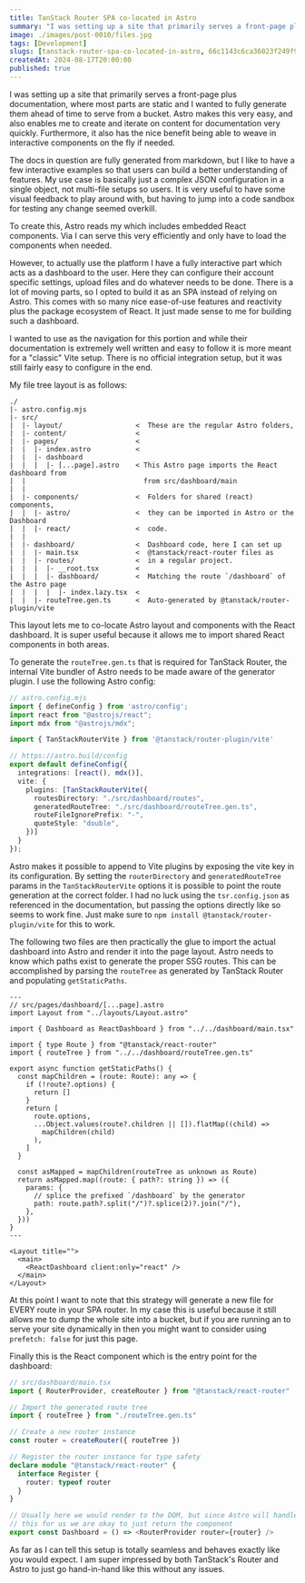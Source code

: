 ```yaml
---
title: TanStack Router SPA co-located in Astro
summary: "I was setting up a site that primarily serves a front-page plus documentation, where most parts are static and I wanted to fully generate them ahead of time to serve from a bucket. Astro makes this very easy, and also enables me to create and iterate"
image: ./images/post-0010/files.jpg
tags: [Development]
slugs: [tanstack-router-spa-co-located-in-astro, 66c1143c6ca36023f249f9ff]
createdAt: 2024-08-17T20:00:00
published: true
---
```



I was setting up a site that primarily serves a front-page plus documentation, where most parts are static and I wanted to fully generate them ahead of time to serve from a bucket. Astro makes this very easy, and also enables me to create and iterate on content for documentation very quickly. Furthermore, it also has the nice benefit being able to weave in interactive components on the fly if needed.

The docs in question are fully generated from markdown, but I like to have a few interactive examples so that users can build a better understanding of features. My use case is basically just a complex JSON configuration in a single object, not multi-file setups so users. It is very useful to have some visual feedback to play around with, but having to jump into a code sandbox for testing any change seemed overkill.

To create this, Astro reads my <Ref text=".mdx templates" href="https://docs.astro.build/en/guides/integrations-guide/mdx/" /> which includes embedded React components. Via <Ref text="Astro Islands" href="https://docs.astro.build/en/concepts/islands/" /> I can serve this very efficiently and only have to load the components when needed.

However, to actually use the platform I have a fully interactive part which acts as a dashboard to the user. Here they can configure their account specific settings, upload files and do whatever needs to be done. There is a lot of moving parts, so I opted to build it as an SPA instead of relying on Astro. This comes with so many nice ease-of-use features and reactivity plus the package ecosystem of React. It just made sense to me for building such a dashboard.

I wanted to use <Ref text="TanStack Router" href="https://tanstack.com/router/latest" /> as the navigation for this portion and while their documentation is extremely well written and easy to follow it is more meant for a "classic" Vite setup. There is no official integration setup, but it was still fairly easy to configure in the end.

My file tree layout is as follows:

```
./
|- astro.config.mjs
|- src/
|  |- layout/                  <  These are the regular Astro folders,
|  |- content/                 <
|  |- pages/                   <
|  |  |- index.astro           <
|  |  |- dashboard
|  |  |  |- [...page].astro    < This Astro page imports the React dashboard from
|  |                             from src/dashboard/main
|  |
|  |- components/              <  Folders for shared (react) components,
|  |  |- astro/                <  they can be imported in Astro or the Dashboard
|  |  |- react/                <  code.
|  |
|  |- dashboard/               <  Dashboard code, here I can set up
|  |  |- main.tsx              <  @tanstack/react-router files as
|  |  |- routes/               <  in a regular project.
|  |  |  |- __root.tsx         <
|  |  |  |- dashboard/         <  Matching the route `/dashboard` of the Astro page
|  |  |  |  |- index.lazy.tsx  <
|  |  |- routeTree.gen.ts      <  Auto-generated by @tanstack/router-plugin/vite
```

This layout lets me to co-locate Astro layout and components with the React dashboard. It is super useful because it allows me to import shared React components in both areas.

To generate the `routeTree.gen.ts` that is required for TanStack Router, the internal Vite bundler of Astro needs to be made aware of the generator plugin. I use the following Astro config:

```ts
// astro.config.mjs
import { defineConfig } from 'astro/config';
import react from "@astrojs/react";
import mdx from "@astrojs/mdx";

import { TanStackRouterVite } from '@tanstack/router-plugin/vite'

// https://astro.build/config
export default defineConfig({
  integrations: [react(), mdx()],
  vite: {
    plugins: [TanStackRouterVite({
      routesDirectory: "./src/dashboard/routes",
      generatedRouteTree: "./src/dashboard/routeTree.gen.ts",
      routeFileIgnorePrefix: "-",
      quoteStyle: "double",
    })]
  }
});
```

Astro makes it possible to append to Vite plugins by exposing the vite key in its configuration. By setting the `routerDirectory` and `generatedRouteTree` params in the `TanStackRouterVite` options it is possible to point the route generation at the correct folder. I had no luck using the `tsr.config.json` as referenced in the documentation, but passing the options directly like so seems to work fine. Just make sure to `npm install @tanstack/router-plugin/vite` for this to work.

The following two files are then practically the glue to import the actual dashboard into Astro and render it into the page layout. Astro needs to know which paths exist to generate the proper SSG routes. This can be accomplished by parsing the `routeTree` as generated by TanStack Router and populating `getStaticPaths`.

```astro
---
// src/pages/dashboard/[...page].astro
import Layout from "../layouts/Layout.astro"

import { Dashboard as ReactDashboard } from "../../dashboard/main.tsx"

import { type Route } from "@tanstack/react-router"
import { routeTree } from "../../dashboard/routeTree.gen.ts"

export async function getStaticPaths() {
  const mapChildren = (route: Route): any => {
    if (!route?.options) {
      return []
    }
    return [
      route.options,
      ...Object.values(route?.children || []).flatMap((child) =>
        mapChildren(child)
      ),
    ]
  }

  const asMapped = mapChildren(routeTree as unknown as Route)
  return asMapped.map((route: { path?: string }) => ({
    params: {
      // splice the prefixed `/dashboard` by the generator
      path: route.path?.split("/")?.splice(2)?.join("/"),
    },
  }))
}
---

<Layout title="">
  <main>
    <ReactDashboard client:only="react" />
  </main>
</Layout>
```

At this point I want to note that this strategy will generate a new file for EVERY route in your SPA router. In my case this is useful because it still allows me to dump the whole site into a bucket, but if you are running an <Ref text="Astro adapter" href="https://docs.astro.build/en/guides/server-side-rendering/#enable-on-demand-server-rendering" /> to serve your site dynamically in <Ref text="hybrid or server mode" href="https://docs.astro.build/en/guides/server-side-rendering/#enable-on-demand-server-rendering" /> then you might want to consider using `prefetch: false` for just this page.

Finally this is the React component which is the entry point for the dashboard:

```ts
// src/dashboard/main.tsx
import { RouterProvider, createRouter } from "@tanstack/react-router"

// Import the generated route tree
import { routeTree } from "./routeTree.gen.ts"

// Create a new router instance
const router = createRouter({ routeTree })

// Register the router instance for type safety
declare module "@tanstack/react-router" {
  interface Register {
    router: typeof router
  }
}

// Usually here we would render to the DOM, but since Astro will handle
// this for us we are okay to just return the component
export const Dashboard = () => <RouterProvider router={router} />
```

As far as I can tell this setup is totally seamless and behaves exactly like you would expect. I am super impressed by both TanStack's Router and Astro to just go hand-in-hand like this without any issues.